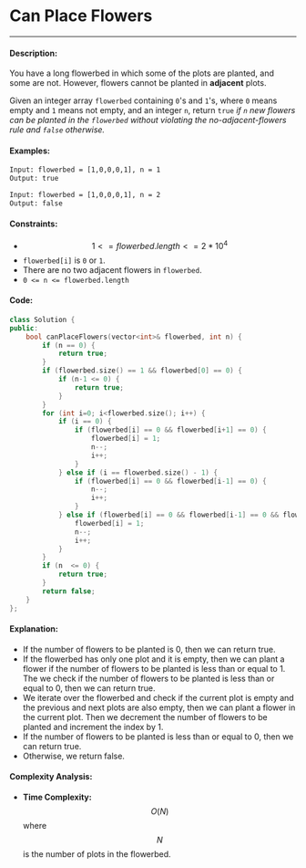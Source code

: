 # Can Place Flowers

-----

#### Description: 

You have a long flowerbed in which some of the plots are planted, and some are not. However, flowers cannot be planted in **adjacent** plots.

Given an integer array ```flowerbed``` containing ```0```'s and ```1```'s, where ```0``` means empty and ```1``` means not empty, and an integer ```n```, return ```true``` _if ```n``` new flowers can be planted in the ```flowerbed``` without violating the no-adjacent-flowers rule and ```false``` otherwise._

#### Examples:

```txt
Input: flowerbed = [1,0,0,0,1], n = 1
Output: true
```

```txt
Input: flowerbed = [1,0,0,0,1], n = 2
Output: false
```

#### Constraints: 

- $$1 <= flowerbed.length <= 2 * 10^4$$
- ```flowerbed[i]``` is ```0``` or ```1```.
- There are no two adjacent flowers in ```flowerbed```.
- ```0 <= n <= flowerbed.length```

#### Code: 

```cpp
class Solution {
public:
    bool canPlaceFlowers(vector<int>& flowerbed, int n) {
        if (n == 0) {
            return true;
        }
        if (flowerbed.size() == 1 && flowerbed[0] == 0) {
            if (n-1 <= 0) {
                return true;
            }
        }
        for (int i=0; i<flowerbed.size(); i++) {
            if (i == 0) {
                if (flowerbed[i] == 0 && flowerbed[i+1] == 0) {
                    flowerbed[i] = 1;
                    n--;
                    i++;
                }
            } else if (i == flowerbed.size() - 1) {
                if (flowerbed[i] == 0 && flowerbed[i-1] == 0) {
                    n--;
                    i++;
                }
            } else if (flowerbed[i] == 0 && flowerbed[i-1] == 0 && flowerbed[i+1] == 0) {
                flowerbed[i] = 1;
                n--;
                i++;
            }
        }
        if (n  <= 0) {
            return true;
        }
        return false;
    }
};
```

#### Explanation:

- If the number of flowers to be planted is 0, then we can return true.
- If the flowerbed has only one plot and it is empty, then we can plant a flower if the number of flowers to be planted is less than or equal to 1. The we check if the number of flowers to be planted is less than or equal to 0, then we can return true.
- We iterate over the flowerbed and check if the current plot is empty and the previous and next plots are also empty, then we can plant a flower in the current plot. Then we decrement the number of flowers to be planted and increment the index by 1.
- If the number of flowers to be planted is less than or equal to 0, then we can return true.
- Otherwise, we return false.

#### Complexity Analysis:

- **Time Complexity:** $$O(N)$$ where $$N$$ is the number of plots in the flowerbed.